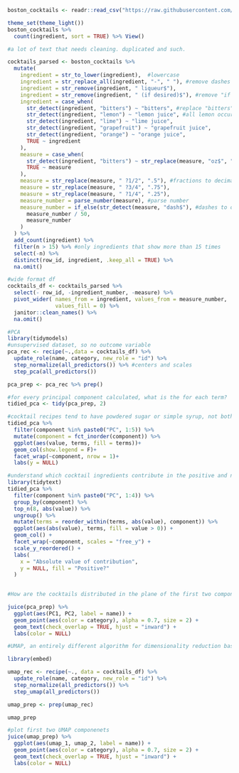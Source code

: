 ```{r}
boston_cocktails <- readr::read_csv("https://raw.githubusercontent.com/rfordatascience/tidytuesday/master/data/2020/2020-05-26/boston_cocktails.csv")

theme_set(theme_light())
boston_cocktails %>%
  count(ingredient, sort = TRUE) %>% View()
```

```{r}
#a lot of text that needs cleaning. duplicated and such.

cocktails_parsed <- boston_cocktails %>%
  mutate(
    ingredient = str_to_lower(ingredient),  #lowercase
    ingredient = str_replace_all(ingredient, "-", " "), #remove dashes
    ingredient = str_remove(ingredient, " liqueur$"),
    ingredient = str_remove(ingredient, " (if desired)$"), #remove "if desired"
    ingredient = case_when(
      str_detect(ingredient, "bitters") ~ "bitters", #replace "bitters"
      str_detect(ingredient, "lemon") ~ "lemon juice", #all lemon occurences to lemon juice, etc for all fruits
      str_detect(ingredient, "lime") ~ "lime juice",
      str_detect(ingredient, "grapefruit") ~ "grapefruit juice",
      str_detect(ingredient, "orange") ~ "orange juice",
      TRUE ~ ingredient
    ),
    measure = case_when(
      str_detect(ingredient, "bitters") ~ str_replace(measure, "oz$", "dash"), #replace ounces with dashes
      TRUE ~ measure
    ),
    measure = str_replace(measure, " ?1/2", ".5"), #fractions to decimals
    measure = str_replace(measure, " ?3/4", ".75"),
    measure = str_replace(measure, " ?1/4", ".25"),
    measure_number = parse_number(measure), #parse number
    measure_number = if_else(str_detect(measure, "dash$"), #dashes to ounces conversion
      measure_number / 50,
      measure_number
    )
  ) %>%
  add_count(ingredient) %>%
  filter(n > 15) %>% #only ingredients that show more than 15 times
  select(-n) %>%
  distinct(row_id, ingredient, .keep_all = TRUE) %>%
  na.omit()
```


```{r}
#wide format df
cocktails_df <- cocktails_parsed %>% 
  select(- row_id, -ingredient_number, -measure) %>% 
  pivot_wider( names_from = ingredient, values_from = measure_number,
               values_fill = 0) %>% 
  janitor::clean_names() %>% 
  na.omit()
```

```{r}
#PCA
library(tidymodels)
#unsupervised dataset, so no outcome variable
pca_rec <- recipe(~.,data = cocktails_df) %>% 
  update_role(name, category, new_role = "id") %>% 
  step_normalize(all_predictors()) %>% #centers and scales 
  step_pca(all_predictors()) 

pca_prep <- pca_rec %>% prep()
```

```{r}
#for every principal component calculated, what is the for each term?
tidied_pca <- tidy(pca_prep, 2)

#cocktail recipes tend to have powdered sugar or simple syrup, not both
tidied_pca %>% 
  filter(component %in% paste0("PC", 1:5)) %>% 
  mutate(component = fct_inorder(component)) %>% 
  ggplot(aes(value, terms, fill = terms))+
  geom_col(show.legend = F)+
  facet_wrap(~component, nrow = 1)+
  labs(y = NULL)
```

```{r}
#understand which cocktail ingredients contribute in the positive and negative directions.
library(tidytext)
tidied_pca %>%
  filter(component %in% paste0("PC", 1:4)) %>%
  group_by(component) %>%
  top_n(8, abs(value)) %>%
  ungroup() %>%
  mutate(terms = reorder_within(terms, abs(value), component)) %>%
  ggplot(aes(abs(value), terms, fill = value > 0)) +
  geom_col() +
  facet_wrap(~component, scales = "free_y") +
  scale_y_reordered() +
  labs(
    x = "Absolute value of contribution",
    y = NULL, fill = "Positive?"
  )
  
```

```{r}
#How are the cocktails distributed in the plane of the first two components?

juice(pca_prep) %>%
  ggplot(aes(PC1, PC2, label = name)) +
  geom_point(aes(color = category), alpha = 0.7, size = 2) +
  geom_text(check_overlap = TRUE, hjust = "inward") +
  labs(color = NULL)
```

```{r}
#UMAP, an entirely different algorithm for dimensionality reduction based on ideas from topological data analysis

library(embed)

umap_rec <- recipe(~., data = cocktails_df) %>%
  update_role(name, category, new_role = "id") %>%
  step_normalize(all_predictors()) %>%
  step_umap(all_predictors())

umap_prep <- prep(umap_rec)

umap_prep
```

```{r}
#plot first two UMAP componenets
juice(umap_prep) %>%
  ggplot(aes(umap_1, umap_2, label = name)) +
  geom_point(aes(color = category), alpha = 0.7, size = 2) +
  geom_text(check_overlap = TRUE, hjust = "inward") +
  labs(color = NULL)
```










